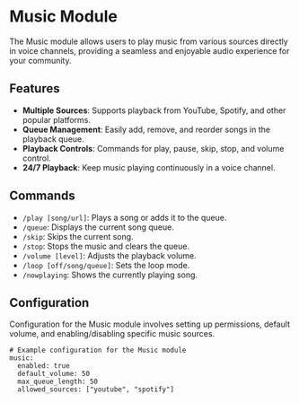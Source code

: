 # Music Module

The Music module allows users to play music from various sources directly in voice channels, providing a seamless and enjoyable audio experience for your community.

## Features

- **Multiple Sources**: Supports playback from YouTube, Spotify, and other popular platforms.
- **Queue Management**: Easily add, remove, and reorder songs in the playback queue.
- **Playback Controls**: Commands for play, pause, skip, stop, and volume control.
- **24/7 Playback**: Keep music playing continuously in a voice channel.

## Commands

- `/play [song/url]`: Plays a song or adds it to the queue.
- `/queue`: Displays the current song queue.
- `/skip`: Skips the current song.
- `/stop`: Stops the music and clears the queue.
- `/volume [level]`: Adjusts the playback volume.
- `/loop [off/song/queue]`: Sets the loop mode.
- `/nowplaying`: Shows the currently playing song.

## Configuration

Configuration for the Music module involves setting up permissions, default volume, and enabling/disabling specific music sources.

```
# Example configuration for the Music module
music:
  enabled: true
  default_volume: 50
  max_queue_length: 50
  allowed_sources: ["youtube", "spotify"]
``` 